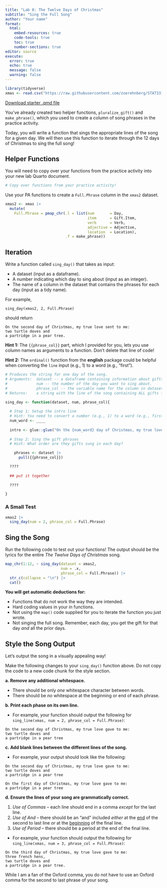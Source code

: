 ```yaml
---
title: "Lab 8: The Twelve Days of Christmas"
subtitle: "Sing the Full Song"
author: "Your name"
format: 
  html:
    embed-resources: true
    code-tools: true
    toc: true
    number-sections: true
editor: source
execute: 
  error: true
  echo: true
  message: false
  warning: false
---
```


```r
library(tidyverse)
xmas <- read.csv("https://raw.githubusercontent.com/zoerehnberg/STAT331-S23/main/practice_activities/xmas.csv")
```

[Download starter .qmd file](LA8_fprogram.qmd)

You've already created two helper functions, `pluralize_gift()` and `make_phrase()`, which you used to create a column of song phrases in the practice activity.

Today, you will write a function that sings the appropriate lines of the song for a given day. We will then use this function to iterate through the 12 days of Christmas to sing the full song!

## Helper Functions

::: callout-note

You will need to copy over your functions from the practice activity into your new lab Quarto document.

:::

```r
# Copy over functions from your practice activity!
```

Use your PA functions to create a `Full.Phrase` column in the `xmas2` dataset.

```r
xmas2 <- xmas |>
  mutate(
    Full.Phrase = pmap_chr(.l = list(num       = Day,
                                     item      = Gift.Item, 
                                     verb      = Verb, 
                                     adjective = Adjective, 
                                     location  = Location), 
                           .f = make_phrase))
```


## Iteration

Write a function called `sing_day()` that takes as input:

+ A dataset (input as a dataframe).
+ A number indicating which day to sing about (input as an integer).
+ The name of a column in the dataset that contains the phrases for each day (input as a tidy name).

For example,

    sing_day(xmas2, 2, Full.Phrase)

should return

    On the second day of Christmas, my true love sent to me:
    two turtle doves and
    a partridge in a pear tree.

::: callout-tip

**Hint 1:** The `{{phrase_col}}` part, which I provided for you, lets you use column names as arguments to a function. Don't delete that line of code!

**Hint 2:** The `ordinal()` function from the **english** package could be helpful when converting the `line` input (e.g., 1) to a word (e.g., "first").

:::

```r
# Produces the string for one day of the song.
# Arguments:  dataset -- a dataframe containing information about gifts.
#             num -- the number of the day you want to sing about.
#             phrase_col -- the variable name for the column in dataset with the song phrases.
# Returns:    a string with the line of the song containing ALL gifts for the given day.

sing_day <- function(dataset, num, phrase_col){
  
  # Step 1: Setup the intro line
  # Hint: You need to convert a number (e.g., 1) to a word (e.g., first)
  num_word <- ____
  
  intro <- glue::glue("On the {num_word} day of Christmas, my true love sent to me:")
  
  # Step 2: Sing the gift phrases
  # Hint: What order are they gifts sung in each day?

    phrases <- dataset |>
      pull({{phrase_col}})

  ????
    
  ## put it together
    
  ????

}

```

::: callout-note

### A Small Test

```r
xmas2 |>
  sing_day(num = 2, phrase_col = Full.Phrase)
```

:::

## Sing the Song

Run the following code to test out your functions! The output should be the lyrics for the entire *The Twelve Days of Christmas* song.

```r
map_chr(1:12, ~ sing_day(dataset = xmas2, 
                         num = .x, 
                         phrase_col = Full.Phrase)) |>
  str_c(collapse = "\n") |>
  cat()
```

::: callout-warning

**You will get automatic deductions for:**

+ Functions that do not work the way they are intended.
+ Hard coding values in your in functions.
+ Not using the `map()` code supplied for you to iterate the function you just wrote.
+ Not singing the full song. Remember, each day, you get the gift for that day *and* all the prior days.

:::

## Style the Song Output

Let's output the song in a visually appealing way!

::: callout-note

Make the following changes to your `sing_day()` function above. Do not copy the code to a new code chunk for the style section.

:::



**a. Remove any additional whitespace.**

+ There should be only *one* whitespace character between words.
+ There should be *no* whitespace at the beginning or end of each phrase.

**b. Print each phase on its own line.**

+ For example, your function should output the following for `sing_line(xmas, num = 2, phrase_col = Full.Phrase)`:

```
On the second day of Christmas, my true love gave to me: 
two turtle doves and 
a partridge in a pear tree
```

**c. Add blank lines between the different lines of the song.**

+ For example, your output should look like the following:

```
On the second day of Christmas, my true love gave to me: 
two turtle doves and 
a partridge in a pear tree

On the first day of Christmas, my true love gave to me:
a partridge in a pear tree
```

**d. Ensure the lines of your song are grammatically correct.**

1.  *Use of Commas* -- each line should end in a comma *except* for the last line.
2.  *Use of And* -- there should be an "and" included *either* at the [end]{.underline} of the second to last line *or* at the [beginning]{.underline} of the final line.
3.  *Use of Period* -- there should be a period at the end of the final line.

+ For example, your function should output the following for `sing_line(xmas, num = 3, phrase_col = Full.Phrase)`:

```
On the third day of Christmas, my true love gave to me: 
three french hens, 
two turtle doves and 
a partridge in a pear tree.
```

::: callout-note

While I am a fan of the Oxford comma, you do not have to use an Oxford comma for the second to last phrase of your song.

:::
